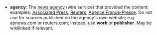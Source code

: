 * <b id="csdoc_agency">agency</b>: The [[news agency]] (wire service) that provided the content; examples: [[Associated Press]], [[Reuters]], [[Agence France-Presse]]. Do not use for sources published on the agency's own website; e.g. apnews.com or reuters.com; instead, use '''work''' or '''publisher'''. May be wikilinked if relevant.